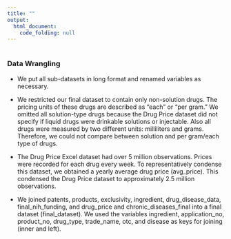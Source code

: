 ```yaml
---
title: ""
output: 
  html_document:
    code_folding: null
---
```

#
#
### **Data Wrangling**

  + We put all sub-datasets in long format and renamed variables as necessary. 
 
  + We restricted our final dataset to contain only non-solution drugs. The pricing units of these drugs are described as “each” or “per gram.” We omitted all solution-type drugs because the Drug Price dataset did not specify if liquid drugs were drinkable solutions or injectable.  Also all drugs were measured by two different units: milliliters and grams. Therefore, we could not compare between solution and per gram/each type of drugs. 
 
  + The Drug Price Excel dataset had over 5 million observations. Prices were recorded for each drug every week.  To representatively condense this dataset, we obtained a yearly average drug price (avg_price). This condensed the Drug Price dataset to approximately 2.5 million observations. 
 
  + We joined patents, products, exclusivity, ingredient, drug_disease_data, final_nih_funding, and drug_price and chronic_diseases_final into a final dataset (final_dataset). We used the variables ingredient, application_no, product_no, drug_type, trade_name, otc, and disease as keys for joining (inner and left).
